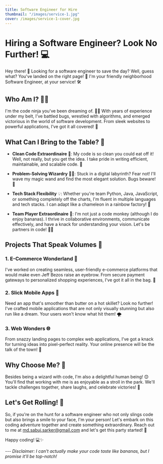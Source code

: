 ```yaml
---
title: Software Engineer for Hire
thumbnail: "/images/service-1.jpg"
cover: /images/service-1-cover.jpg
---
```

# Hiring a Software Engineer? Look No Further! 💻

Hey there! 👋 Looking for a software engineer to save the day? Well, guess what? You've landed on the right page! 🚀 I'm your friendly neighborhood Software Engineer, at your service! 🛠️

## Who Am I? 🕵️‍♂️

I'm the code ninja you've been dreaming of. 💂‍♂️ With years of experience under my belt, I've battled bugs, wrestled with algorithms, and emerged victorious in the world of software development. From sleek websites to powerful applications, I've got it all covered! 💪

## What Can I Bring to the Table? 🌟

- **Clean Code Extraordinaire** 🧹: My code is so clean you could eat off it! Well, not really, but you get the idea. I take pride in writing efficient, maintainable, and scalable code. 🧐

- **Problem-Solving Wizardry** 🧙‍♂️: Stuck in a digital labyrinth? Fear not! I'll wave my magic wand and find the most elegant solution. Bugs beware! 🐞

- **Tech Stack Flexibility** 💡: Whether you're team Python, Java, JavaScript, or something completely off the charts, I'm fluent in multiple languages and tech stacks. I can adapt like a chameleon in a rainbow factory! 🌈

- **Team Player Extraordinaire** 🤝: I'm not just a code monkey (although I do enjoy bananas). I thrive in collaborative environments, communicate effectively, and have a knack for understanding your vision. Let's be partners in code! 👯‍♂️

## Projects That Speak Volumes 📢

### 1. E-Commerce Wonderland 🛒

I've worked on creating seamless, user-friendly e-commerce platforms that would make even Jeff Bezos raise an eyebrow. From secure payment gateways to personalized shopping experiences, I've got it all in the bag. 💼

### 2. Slick Mobile Apps 📱

Need an app that's smoother than butter on a hot skillet? Look no further! I've crafted mobile applications that are not only visually stunning but also run like a dream. Your users won't know what hit them! 🌪️

### 3. Web Wonders 🌐

From snazzy landing pages to complex web applications, I've got a knack for turning ideas into pixel-perfect reality. Your online presence will be the talk of the town! 🎉

## Why Choose Me? 🥇

Besides being a wizard with code, I'm also a delightful human being! 😊 You'll find that working with me is as enjoyable as a stroll in the park. We'll tackle challenges together, share laughs, and celebrate victories! 🎈

## Let's Get Rolling! 🚀

So, if you're on the hunt for a software engineer who not only slings code but also brings a smile to your face, I'm your person! Let's embark on this coding adventure together and create something extraordinary. Reach out to me at [md.sabuj.sarker@gmail.com](mailto:md.sabuj.sarker@gmail.com) and let's get this party started! 🥳

Happy coding! 💻✨

\---
*Disclaimer: I can't actually make your code taste like bananas, but I promise it'll be top-notch!*
